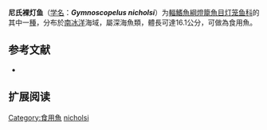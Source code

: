 {{Speciesbox
| name = 尼氏裸灯鱼
| status = NE
| status_system = IUCN3.1
| image = 
| genus = Gymnoscopelus
| species = nicholsi
| authority = [[Gilbert|Gilbert]], 1911
| synonyms = *''Gymnoscopelus nicholosi''<br /><small>Gilbert, 1911</small>
*''Lampanyctus nicholsi''<br /><small>Gilbert, 1911</small>
}}

'''尼氏裸灯鱼'''（[[学名|学名]]：'''''Gymnoscopelus nicholsi'''''）为[[輻鰭魚綱|輻鰭魚綱]][[燈籠魚目|燈籠魚目]][[灯笼鱼科|灯笼鱼科]]的其中一[[種|種]]，分布於[[南冰洋|南冰洋]]海域，屬深海魚類，體長可達16.1公分，可做為食用魚。

== 参考文献 ==
{{refbegin}}
*{{FishBase_species|genus=Gymnoscopelus|species=nicholsi|year=2012|month=1}}
{{refend}}

==扩展阅读==
{{refbegin}}
{{Wikispecies-inline|Gymnoscopelus nicholsi|尼氏裸灯鱼}}
{{refend}}
{{Taxonbar|from=Q2141624}}

[[Category:食用魚|Category:食用魚]]
[[Category:裸灯鱼属|nicholsi]]


{{灯笼鱼目小作品}}